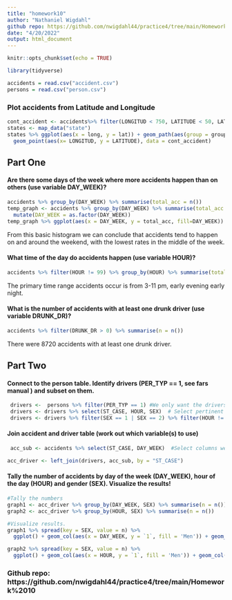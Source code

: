```yaml
---
title: "homework10"
author: "Nathaniel Wigdahl"
github repo: https://github.com/nwigdahl44/practice4/tree/main/Homework%2010
date: "4/20/2022"
output: html_document
---
```


```r
knitr::opts_chunk$set(echo = TRUE)
```
```r
library(tidyverse)
```

```r
accidents = read.csv("accident.csv")
persons = read.csv("person.csv")
```

### Plot accidents from Latitude and Longitude
```r
cont_accident <- accidents%>% filter(LONGITUD < 750, LATITUDE < 50, LATITUDE > 24)
states <- map_data("state")
states %>% ggplot(aes(x = long, y = lat)) + geom_path(aes(group = group)) + 
  geom_point(aes(x= LONGITUD, y = LATITUDE), data = cont_accident)


```


## Part One
#### Are there some days of the week where more accidents happen than on others (use variable DAY_WEEK)?
```r
accidents %>% group_by(DAY_WEEK) %>% summarise(total_acc = n())
temp_graph <- accidents %>% group_by(DAY_WEEK) %>% summarise(total_acc = n()) %>% 
  mutate(DAY_WEEK = as.factor(DAY_WEEK))
temp_graph %>% ggplot(aes(x = DAY_WEEK, y = total_acc, fill=DAY_WEEK)) + geom_col()
```

From this basic histogram we can conclude that accidents tend to happen on and around the weekend, with the lowest rates in the middle of the week.
    
#### What time of the day do accidents happen (use variable HOUR)?
```r
accidents %>% filter(HOUR != 99) %>% group_by(HOUR) %>% summarise(total_acc = n()) %>%  ggplot(aes(x = HOUR, y = total_acc)) + geom_col()
```

The primary time range accidents occur is from 3-11 pm, early evening early night.

#### What is the number of accidents with at least one drunk driver (use variable DRUNK_DR)?
```r
accidents %>% filter(DRUNK_DR > 0) %>% summarise(n = n())
```

There were 8720 accidents with at least one drunk driver.

## Part Two

#### Connect to the person table. Identify drivers (PER_TYP == 1, see fars manual ) and subset on them.\
```r
 drivers <-  persons %>% filter(PER_TYP == 1) #We only want the drivers. 
 drivers <- drivers %>% select(ST_CASE, HOUR, SEX)  # Select pertinent data for the upcoming join
 drivers <- drivers %>% filter(SEX == 1 | SEX == 2) %>% filter(HOUR != 99)
```  
#### Join accident and driver table (work out which variable(s) to use)
```r
 acc_sub <- accidents %>% select(ST_CASE, DAY_WEEK)  #Select columns we want in our joined table

acc_driver <- left_join(drivers, acc_sub, by = "ST_CASE")
```
    
#### Tally the number of accidents by day of the week (DAY_WEEK), hour of the day (HOUR) and gender (SEX). Visualize the results!
```r
#Tally the numbers
graph1 <- acc_driver %>% group_by(DAY_WEEK, SEX) %>% summarise(n = n())
graph2 <- acc_driver %>% group_by(HOUR, SEX) %>% summarise(n = n())

#Visualize results.
graph1 %>% spread(key = SEX, value = n) %>% 
  ggplot() + geom_col(aes(x = DAY_WEEK, y = `1`, fill = 'Men')) + geom_col(aes(x = DAY_WEEK, y = `2`, fill = 'Women'))

graph2 %>% spread(key = SEX, value = n) %>% 
  ggplot() + geom_col(aes(x = HOUR, y = `1`, fill = 'Men')) + geom_col(aes(x = HOUR, y = `2`, fill = 'Women'))
```

### Github repo: https://github.com/nwigdahl44/practice4/tree/main/Homework%2010

